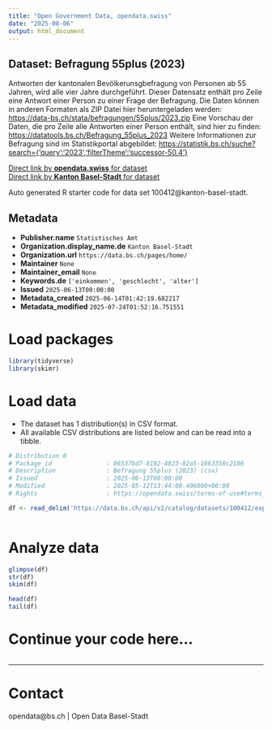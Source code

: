 ```yaml
---
title: "Open Government Data, opendata.swiss"
date: "2025-08-06"
output: html_document
---
```


## Dataset: Befragung 55plus (2023)

Antworten der kantonalen Bevölkerunsgbefragung von Personen ab 55 Jahren, wird alle vier Jahre durchgeführt.  Dieser Datensatz enthält pro Zeile eine Antwort einer Person zu einer Frage der Befragung. Die Daten können in anderen Formaten als ZIP Datei hier heruntergeladen werden: [https://data-bs.ch/stata/befragungen/55plus/2023.zip](https://data-bs.ch/stata/befragungen/55plus/2023.zip) Eine Vorschau der Daten, die pro Zeile alle Antworten einer Person enthält, sind hier zu finden: [https://datatools.bs.ch/Befragung_55plus_2023](https://datatools.bs.ch/Befragung_55plus_2023) Weitere Informationen zur Befragung sind im Statistikportal abgebildet:  [https://statistik.bs.ch/suche?search={'query':'2023','filterTheme':'successor-50.4'}](https://statistik.bs.ch/suche?search={'query':'2023','filterTheme':'successor-50.4'})

[Direct link by **opendata.swiss** for dataset](https://opendata.swiss/de/dataset/befragung-55plus-2023)<br>
[Direct link by **Kanton Basel-Stadt** for dataset](https://data.bs.ch/explore/dataset/100412/)

Auto generated R starter code for data set 100412@kanton-basel-stadt.

## Metadata

- **Publisher.name** `Statistisches Amt`
- **Organization.display_name.de** `Kanton Basel-Stadt`
- **Organization.url** `https://data.bs.ch/pages/home/`
- **Maintainer** `None`
- **Maintainer_email** `None`
- **Keywords.de** `['einkommen', 'geschlecht', 'alter']`
- **Issued** `2025-06-13T00:00:00`
- **Metadata_created** `2025-06-14T01:42:19.682217`
- **Metadata_modified** `2025-07-24T01:52:16.751551`


# Load packages

```r

library(tidyverse)
library(skimr)

```

# Load data

-   The dataset has 1 distribution(s) in CSV format.
-   All available CSV distributions are listed below and can be read into a tibble.

```r

# Distribution 0
# Package_id               : 06537bd7-8192-4823-82a5-1663358c2106
# Description              : Befragung 55plus (2023) (csv)
# Issued                   : 2025-06-13T00:00:00
# Modified                 : 2025-05-12T13:44:00.406000+00:00
# Rights                   : https://opendata.swiss/terms-of-use#terms_by

df <- read_delim('https://data.bs.ch/api/v2/catalog/datasets/100412/exports/csv?use_labels=true')



```

# Analyze data

```r

glimpse(df)
str(df)
skim(df)

head(df)
tail(df)

```

# Continue your code here...

```r

```

------------------------------------------------------------------------

# Contact

opendata@bs.ch | Open Data Basel-Stadt
